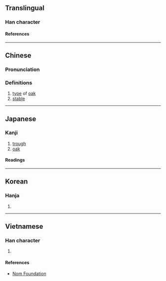 {{also|枥}}
{{character info/new}}
==Translingual==

===Han character===
{{Han char|rn=75|rad=木|as=16|sn=20|four=41911|canj=DMHM|ids=⿰木歷}}

====References====
{{Han ref|kx=0561.160|dkj=15846|dj=0950.070|hdz=21316.110|uh=6AEA}}

----

==Chinese==
{{zh-forms|s=枥|alt=𫞒}}

===Pronunciation===
{{zh-pron
|m=lì
|c=lik1
|mc=y
|oc=y
|ma=
|cat=n
}}

===Definitions===
{{zh-hanzi}}

# [[type]] of [[oak]]
# [[stable]]

----

==Japanese==

===Kanji===
{{ja-kanji|grade=|rs=木16}}

# [[trough]]
# [[oak]]

====Readings====
{{ja-readings
|on=れき
|kun=かいばおけ, くぬぎ
}}

----

==Korean==

===Hanja===
{{ko-hanja|hangeul=[[력]]>[[역]]|eumhun=|rv=ryeok>yeok|mr=ryŏk>yŏk|y=lyek>yek}}

# {{rfdef|ko|sort=木16}}

----

==Vietnamese==

===Han character===
{{vi-readings|rs=木16|reading=lịch}}

# {{rfdef|vi|sort=木16}}

====References====
* [http://nomfoundation.org/common/nom_details.php?codepoint=6aea Nom Foundation]